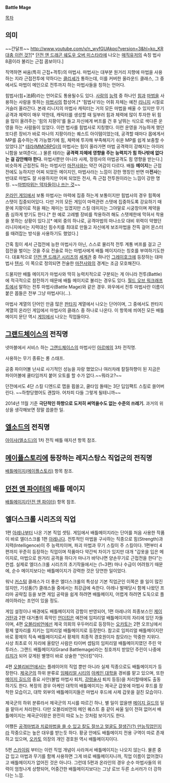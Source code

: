 '''Battle Mage'''

[[목차]]

== 의미 ==
~~간달프~~
[[http://www.youtube.com/v/n_wyfGUAkpo?version=3&hl=ko_KR 대충 이런 것?]][* [[던전 앤 드래곤 쉐도우 오버 미스타라]]에 나오는 [[위저드(던전 앤 드래곤 시리즈)|매직유저]]의 속칭 법사 8콤이라 불리는 근접 콤보이다.]

직역하면 싸움(특히 근접+격투)의 마법사. 마법사는 대부분 원거리 지향에 마법을 사용하는 지라 근접전투에 약하다는 [[클리셰]]가 통하는데, 이를 커버한 올라운드 클래스, 그 중에서도 마법이 메인으로 전투까지 하는 마법사들을 칭하는 언어다.

힘법사(힘+法師)라는 언어로도 통용될수도 있다. [[사람]]의 [[능력]] 중 하나인 [[힘]]과 [[마법]]을 사용하는 사람을 뜻하는 [[마법사]]의 합성어.[* '힘법사'라는 어휘 자체는 예전 [[리니지(게임)|리니지]] 시절로 거슬러 올라간다. 본래 리니지의 마법사 캐릭터는 거의 모든 마법을 배울 수 있지만 무기 공격과 체력이 매우 약한데, 캐릭터를 생성할 때 일부러 힘과 체력에 많이 투자한 뒤 힘을 많이 올려주는 '힘의 지팡이'를 들고 자신에게 버프를 건 후 날뛰는 식으로 색다른 운영을 하는 사람들이 있었다. 이런 법사를 힘법사로 지칭했다. 이런 운영을 가능하게 했던 또다른 장비가 바로 마나의 지팡이라는 퀘스트 아이템이었는데, 공격할 때마다 몹에게서 MP를 흡수하는게 가능했기에 힘, 체력에 투자해 부족해지기 쉬운 MP를 쉽게 보충할 수 있었다.][* [[테라(MMORPG)]]의 마법사는 힘이 올라가면 마법 공격력이 강해지는 아이러니함을 보여준다(...) 물론 테라는 '''공격력 자체에 영향을 주는 능력치가 힘 하나밖에 없다는 걸 감안해야 한다.''' 마법사뿐만 아니라 사제, 정령사의 마법공격도 힘 영향을 받는다.] 비슷하게 근접전도 하는 마법사인 [[마전사]]와는 약간 어감이 다르다. 배틀 '''메이지'''는 근접전에도 능하지만 어찌 되었든 메이지인, 마법사라는 느낌이 강한 명칭인 반면 마'''전사'''는 반대로 마법도 잘 사용하지만 어찌 되었든 전사, 즉 근접 전투원이라는 느낌이 강한 명칭. ~~[[대마법고개|마법따위는 약자들이나 쓰는 것]]~~

[[온라인 게임]]에서 보통 마법사는 마력에 집중 하는게 보통이지만 힘법사의 경우 힘쪽에 스탯이 집중되어있다. 다만 거의 모든 게임이 마력관련 스탯에 집중하도록 강요하기 때문에 지팡이로 적을 패는 재미는 있겠지만 스킬 데미지는 그야말로 시궁창이며 제약을 좀 심하게 받기도 한다.[* 한 예로 고레벨 장비를 착용하려 해도 스탯제한에 막혀서 착용을 못하는 상황이 있다.][* 예외 중의 하나로, 공격마법의 마나소모 대비 위력이 약했던 리니지에서는 지력대신 힘수치를 최대로 만들고 자신에게 보조마법을 잔뜩 걸어 몬스터를 때려잡는 방식을 사용하기도 했었다.]

간혹 힘이 세서 근접전에 능한 마법사가 아닌, 스스로 물리적 전투 계통 버프를 걸고 근접전을 벌이는 것을 주요 전술로 하는 마법사에게 배틀 메이지라는 칭호를 부여하기도한다. 대표적으로 [[던전 앤 드래곤 시리즈]]의 [[던전 앤 드래곤 시리즈/세계관|세계관]] 중 하나인 [[그레이호크]]에 등장하는 대마법사 [[텐서]]. 이 쪽으로 정의되면 전술한 [[마전사]]와의 경계는 조금 모호해진다.

드물지만 배틀 메이지가 마법사와 딱히 능력치적으로 구분되는 게 아니라 전투(Battle)에 적극적으로 참전하기 때문에 배틀 메이지로 불리는 경우도 있다. [[월드 오브 워크래프트]]에서 말하는 전투 마법사(Battle Mage)와 같은 경우. 와우에서 전투 마법사란 이름이 붙은 몹들은 전부 그냥 마법사다(...).

마법사 계열의 단어인 만큼 많은 [[판타지]] 계열에서 나오는 단어이며, 그 중에서도 판타지 계열의 온라인 게임에서 마법사의 클래스 중 하나로 나온다. 이 항목에 씌여진 모든 배틀메이지 문단 역시 [[게임]]에서 나오는 직업들이다.

== [[그랜드체이스]]의 전직명 ==
넷마블에서 서비스 하는 [[그랜드체이스]]의 마법사인 [[아르메]]의 3차 전직명.

사용하는 무기 종류는 롱 스태프.

공중 파이어볼 난사로 사기적인 성능을 자랑 했었으나 여러차례 칼질하향이 된 지금은 파이어볼에 쿨타임까지 붙어 오토를 할 수가 없다.~~뭐라고?~~

던전에서도 4단 스킬 디엔드로 맵을 휩쓸고, 쿨타임 돌때는 3단 딥임팩트 스킬로 쓸어버린다. ~~하향당했어도 괜찮아. 어차피 다들 그렇게 될테니까~~

2014년 11월 기준 '''극단적인 하향으로 도저히 써먹을수도 없는 수준의 쓰레기.''' 과거의 위상을 생각해보면 정말 씁쓸한 일.

== [[엘소드]]의 전직명 ==
[[아이샤(엘소드)]]의 1차 전직 배틀 매지션 항목 참조.

== [[메이플스토리]]에 등장하는 레지스탕스 직업군의 전직명 ==
[[배틀메이지(메이플스토리)]] 항목 참조.

== [[던전 앤 파이터]]의 배틀 메이지 ==
[[배틀메이지(던전 앤 파이터)]] 항목 참조.

== 엘더스크롤 시리즈의 직업 ==
1편 [[아레나]]부터 나온 기본 직업 셋팅. 게임에서 배틀메이지라는 단어를 처음 사용한 작품이 바로 엘더스크롤 1편 [[아레나]]다. 전투적인 마법을 구사하는 직종으로 힘(Strength)과 지력(Intelligence)이 주 능력치이며, 파괴 마법과 무기 스킬이 주 스킬이다. 1편부터 4편까지 꾸준히 등장하는 직업이며 작품마다 약간씩 차이가 있지만 대개 "갑옷을 입은 메이지로, 마법으로 원거리 공격을 하다가 마나가 바닥나면 양손무기로 근접전을 한다"는 컨셉. 실제로 엘더스크롤 시리즈의 초기작들에서는 (1~3편) 마나 수급이 어려웠기 때문에, 순수 메이지보다는 배틀메이지가 강력한 것은 당연한 일이었다.

워낙 [[커스텀]] 클래스가 더 좋은 엘더스크롤의 특성상 기본 직업군인 이쪽은 쓸 일이 많진 않지만, 기성품(?) 클래스들 중에서는 최강급에 속한다. 아레나 발매당시 함께 나왔던 프리마 공략집 등을 보면 게임 공략을 쉽게 하려면 배틀메이지, 어렵게 하려면 도둑으로 플레이하라는 조언이 있을 정도.

게임 설정이나 배경에도 배틀메이지의 강함이 반영되어, 1편 아레나의 최종보스인 [[제이거탄]]과 2편 대거폴의 흑막인 [[언더킹]]은 예전에 임피리얼 배틀메이지의 자리에 있던 자들이며, 4편 [[오블리비언]]에선 제국 의회의 우두머리로 등장하는 [[오카토]]는 2편 오프닝에서 황제 옆자리를 지키는 임피리얼 배틀메이지로 등장한다. 참고로 임피리얼 배틀메이지란 바로 황제의 직속 배틀메이지로서 황제의 최종적 경호원이자 참모라는 막중한 지위다. 사상 최초로 이 자리에 올랐던 사람은 타이버 셉팀의 임피리얼 배틀메이지였던 주린 악투러스. 그랜드 배틀메이지(Grand Battlemage)라는 칭호까지 받았던 주린이 나중에 [[리치]]가 되어 갖게된 별명이 바로 상술한 "언더킹"이다.

4편 [[오블리비언]]에서는 플레이어의 직업 뿐만 아니라 실제 직종으로도 배틀메이지가 등장한다. [[제국군]]의 하위 분류로 [[임페리얼 시티]]의 [[아케인 대학]]을 경비를 맡고 있으며, 또한 [[메이지 길드]]의 중요 사안(불법 마법사 퇴치, [[강령술사]] 퇴치 등등)을 처리할때에도 출동하기도 한다. 복장의 경우 아케인 대학의 배틀메이지는 제국군 갑옷에 마법사 후드를 장착한 모습이고, 대학 외부의 배틀메이지들은 마법사 후드에 사제 갑옷을 걸친 모습이다. 

제국군의 하위 분류라서 제국군의 지시를 따르긴 하나, 별 일이 없을땐 [[메이지 길드]]의 일을 맡아서 처리한다. 다만 오블리비언의 메인 퀘스트 중 같이 싸울 일이 전혀 없어서 배틀메이지는 제국군이랑은 완전히 따로 노는 것처럼 보이기도 한다.

어쨌든 [[적마도사|공격마법과 치료마법을 쓸 수 있고 칼도 잘쓰고 얼굴도 잘생긴(?) 만능직업]]인지라 작중으로는 높은 대우를 받는듯 하다. 황궁 안에도 배틀메이지 전용 구역이 따로 존재하고 있으며, [[오카토]] 의장의 개인 경호원 역시 배틀메이지이다.

5편 [[스카이림]] 부터는 이런 직업 개념이 사라져서 배틀메이지는 나오지 않는다. 물론 중갑 입고 마법과 무기를 함께 사용하면 그게 바로 배틀메이지니까, 직업 이름이 없어졌다고 배틀메이지가 없어진 것은 아니다. 그런데 5편과 온라인의 경우 순수 마법사들의 위력이 엄청나게 상향되어, 어중간한 배틀메이지보다는 그냥 로브 두른 소서러가 더 강하다는 느낌.
